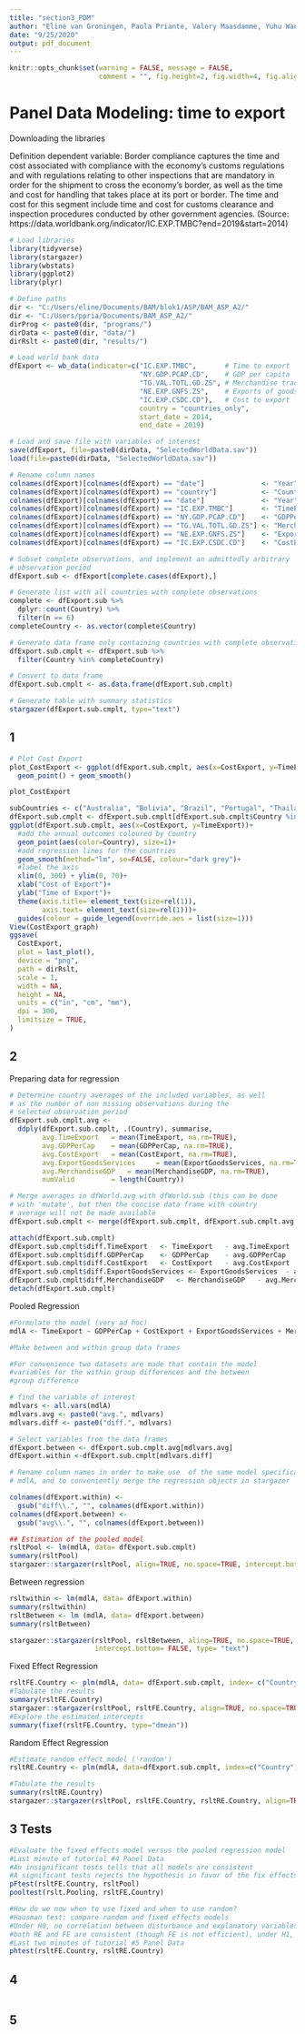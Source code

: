 ```yaml
---
title: "section3_PDM"
author: "Eline van Groningen, Paola Priante, Valery Maasdamme, Yuhu Wang"
date: "9/25/2020"
output: pdf_document
---
```


```r
knitr::opts_chunk$set(warning = FALSE, message = FALSE, 
                      comment = "", fig.height=2, fig.width=4, fig.align = "center")
```

# Panel Data Modeling: time to export 

Downloading the libraries 

Definition dependent variable:
Border compliance captures the time and cost associated with compliance with the 
economy’s customs regulations and with regulations relating to other inspections 
that are mandatory in order for the shipment to cross the economy’s border, as 
well as the time and cost for handling that takes place at its port or border. 
The time and cost for this segment include time and cost for customs clearance 
and inspection procedures conducted by other government agencies.
(Source: https://data.worldbank.org/indicator/IC.EXP.TMBC?end=2019&start=2014)
```r
# Load libraries
library(tidyverse)
library(stargazer)
library(wbstats)
library(ggplot2)
library(plyr)

# Define paths 
dir <- "C:/Users/eline/Documents/BAM/blok1/ASP/BAM_ASP_A2/"
dir <- "C:/Users/ppria/Documents/BAM_ASP_A2/"
dirProg <- paste0(dir, "programs/")
dirData <- paste0(dir, "data/")
dirRslt <- paste0(dir, "results/")

# Load world bank data
dfExport <- wb_data(indicator=c("IC.EXP.TMBC",       # Time to export
                                "NY.GDP.PCAP.CD",    # GDP per capita
                                "TG.VAL.TOTL.GD.ZS", # Merchandise trade % GDP
                                "NE.EXP.GNFS.ZS",    # Exports of goods and services (% of GDP)
                                "IC.EXP.CSDC.CD"),   # Cost to export 
                                country = "countries_only", 
                                start_date = 2014, 
                                end_date = 2019)

# Load and save file with variables of interest
save(dfExport, file=paste0(dirData, "SelectedWorldData.sav"))
load(file=paste0(dirData, "SelectedWorldData.sav"))

# Rename column names 
colnames(dfExport)[colnames(dfExport) == "date"]              <- "Year"
colnames(dfExport)[colnames(dfExport) == "country"]           <- "Country"
colnames(dfExport)[colnames(dfExport) == "date"]              <- "Year"
colnames(dfExport)[colnames(dfExport) == "IC.EXP.TMBC"]       <- "TimeExport"
colnames(dfExport)[colnames(dfExport) == "NY.GDP.PCAP.CD"]    <- "GDPPerCap"
colnames(dfExport)[colnames(dfExport) == "TG.VAL.TOTL.GD.ZS"] <- "MerchandiseGDP"
colnames(dfExport)[colnames(dfExport) == "NE.EXP.GNFS.ZS"]    <- "ExportGoodsServices"
colnames(dfExport)[colnames(dfExport) == "IC.EXP.CSDC.CD"]    <- "CostExport"

# Subset complete observations, and implement an admittedly arbitrary 
# observation period
dfExport.sub <- dfExport[complete.cases(dfExport),]

# Generate list with all countries with complete observations
complete <- dfExport.sub %>%
  dplyr::count(Country) %>%
  filter(n == 6)
completeCountry <- as.vector(complete$Country)

# Generate data frame only containing countries with complete observations
dfExport.sub.cmplt <- dfExport.sub %>%
  filter(Country %in% completeCountry)

# Convert to data frame
dfExport.sub.cmplt <- as.data.frame(dfExport.sub.cmplt)

# Generate table with summary statistics
stargazer(dfExport.sub.cmplt, type="text")

```

## 1 

```r
# Plot Cost Export
plot_CostExport <- ggplot(dfExport.sub.cmplt, aes(x=CostExport, y=TimeExport, color=Country)) +
  geom_point() + geom_smooth()

plot_CostExport

subCountries <- c("Australia", "Bolivia", "Brazil", "Portugal", "Thailand", "Zimbabwe", "Bangladesh", "Bulgaria", "China", "Denmark", "France", "Finland", "India")
dfExport.sub.cmplt <- dfExport.sub.cmplt[dfExport.sub.cmplt$Country %in% subCountries,]
ggplot(dfExport.sub.cmplt, aes(x=CostExport, y=TimeExport))+
  #add the annual outcomes coloured by Country
  geom_point(aes(color=Country), size=1)+
  #add regression lines for the countries
  geom_smooth(method="lm", se=FALSE, colour="dark grey")+
  #label the axis
  xlim(0, 300) + ylim(0, 70)+
  xlab("Cost of Export")+ 
  ylab("Time of Export")+
  theme(axis.title= element_text(size=rel(1)),
        axis.text= element_text(size=rel(1)))+
  guides(colour = guide_legend(override.aes = list(size=1)))
View(CostExport_graph)
ggsave(
  CostExport,
  plot = last_plot(),
  device = "png",
  path = dirRslt,
  scale = 1,
  width = NA,
  height = NA,
  units = c("in", "cm", "mm"),
  dpi = 300,
  limitsize = TRUE,
)
```

## 2
Preparing data for regression
```r
# Determine country averages of the included variables, as well
# as the number of non missing observations during the 
# selected observation period
dfExport.sub.cmplt.avg <- 
  ddply(dfExport.sub.cmplt, .(Country), summarise,
        avg.TimeExport   = mean(TimeExport, na.rm=TRUE),
        avg.GDPPerCap    = mean(GDPPerCap, na.rm=TRUE),
        avg.CostExport   = mean(CostExport, na.rm=TRUE),
        avg.ExportGoodsServices     = mean(ExportGoodsServices, na.rm=TRUE),
        avg.MerchandiseGDP   = mean(MerchandiseGDP, na.rm=TRUE),
        numValid         = length(Country))

# Merge averages in dfWorld.avg with dfWorld.sub (this can be done
# with 'mutate', but then the concise data frame with country
# average will not be made available
dfExport.sub.cmplt <- merge(dfExport.sub.cmplt, dfExport.sub.cmplt.avg, by="Country")

attach(dfExport.sub.cmplt)
dfExport.sub.cmplt$diff.TimeExport   <- TimeExport   - avg.TimeExport
dfExport.sub.cmplt$diff.GDPPerCap    <- GDPPerCap    - avg.GDPPerCap
dfExport.sub.cmplt$diff.CostExport   <- CostExport   - avg.CostExport
dfExport.sub.cmplt$diff.ExportGoodsServices <- ExportGoodsServices  - avg.ExportGoodsServices
dfExport.sub.cmplt$diff.MerchandiseGDP   <- MerchandiseGDP   - avg.MerchandiseGDP
detach(dfExport.sub.cmplt)
```
Pooled Regression
```r
#Formulate the model (very ad hoc)
mdlA <- TimeExport ~ GDPPerCap + CostExport + ExportGoodsServices + MerchandiseGDP

#Make between and within group data frames

#For convenience two datasets are made that contain the model
#variables for the within group differences and the between 
#group difference

# find the variable of interest
mdlvars <- all.vars(mdlA)
mdlvars.avg <- paste0("avg.", mdlvars)
mdlvars.diff <- paste0("diff.", mdlvars)

# Select variables from the data frames
dfExport.between <- dfExport.sub.cmplt.avg[mdlvars.avg]
dfExport.within <-dfExport.sub.cmplt[mdlvars.diff]

# Rename column names in order to make use  of the same model specification
# mdlA, and to conveniently merge the regression objects in stargazer

colnames(dfExport.within) <- 
  gsub("diff\\.", "", colnames(dfExport.within))
colnames(dfExport.between) <-
  gsub("avg\\.", "", colnames(dfExport.between))

## Estimation of the pooled model
rsltPool <- lm(mdlA, data= dfExport.sub.cmplt)
summary(rsltPool)
stargazer::stargazer(rsltPool, align=TRUE, no.space=TRUE, intercept.bottom=FALSE, type="text")

```
Between regression
```r
rsltwithin <- lm(mdlA, data= dfExport.within)
summary(rsltwithin)
rsltBetween <- lm (mdlA, data= dfExport.between)
summary(rsltBetween)

stargazer::stargazer(rsltPool, rsltBetween, aling=TRUE, no.space=TRUE,
                     intercept.bottom= FALSE, type= "text")
```
Fixed Effect Regression
```r
rsltFE.Country <- plm(mdlA, data= dfExport.sub.cmplt, index= c("Country", "Year"), model="within")
#Tabulate the results 
summary(rsltFE.Country)
stargazer::stargazer(rsltPool, rsltFE.Country, align=TRUE, no.space=TRUE, intercept.bottom=FALSE, type="text")
#Explore the estimated intercepts
summary(fixef(rsltFE.Country, type="dmean"))

```
Random Effect Regression
```r
#Estimate random effect model ('random')
rsltRE.Country <- plm(mdlA, data=dfExport.sub.cmplt, index=c("Country", "Year"), model= "random")

#Tabulate the results
summary(rsltRE.Country)
stargazer::stargazer(rsltPool, rsltFE.Country, rsltRE.Country, align=TRUE, no.space=TRUE, intercept.bottom=FALSE, type="text")

```


## 3 Tests

```r
#Evaluate the fixed effects model versus the pooled regression model
#Last minute of tutorial #4 Panel Data
#An insignificant tests tells that all models are consistent
#A significant tests rejects the hypothesis in favor of the fix effects model 
pFtest(rsltFE.Country, rsltPool)
pooltest(rslt.Pooling, rsltFE.Country)

#How do we now when to use fixed and when to use random?
#Hausman test: compare random and fixed effects models
#Under H0, no correlation between disturbance and explanatory variables, 
#both RE and FE are consistent (though FE is not efficient), under H1, correlation between disturbance, only FE consistent
#Last two minutes of tutorial #5 Panel Data 
phtest(rsltFE.Country, rsltRE.Country)

```


## 4

```r


```


## 5 

```r


```


